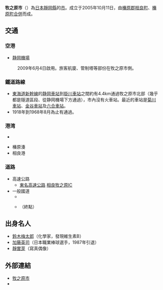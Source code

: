 {{日本都市|
自治體名=牧之原市|
圖像=[[File:Yudennosato.jpg|240px]]|
圖像說明=[[油田之村公園|油田之村公園]]（原[[相良油田|相良油田]]）|
市章=[[File:Emblem_of_Makinohara.jpg|100px]]|
日文原名=牧之原市|
平假名=まきのはらし|
羅馬字拼音=Makinohara-shi|
都道府縣=靜岡縣|
支廳=|
編號=22226-7|
面積=111.41|
邊界未定=|
人口=52,441|
統計時間=2007年7月31日|
自治體=[[島田市|島田市]]、[[御前崎市|御前崎市]]、[[菊川市|菊川市]]、[[吉田町|吉田町]]|
花=[[繡球花|繡球花]]|
樹=[[茶樹|茶樹]]|
鳥=|
其他象徵物=|
其他象徵=|
市長=杉本基久雄|
郵遞區號=421-0495|
所在地=牧之原市靜波447番地1|
電話號碼=548-23-0001|
外部連結=http://www.city.makinohara.shizuoka.jp/|
經度=|
緯度=|
地圖=[[File:Makinohara_in_Shizuoka_Prefecture.png|250px]]|
註記=人口：[http://www.city.makinohara.shizuoka.jp/asp/mc0040.asp?eno=I202937341 牧之原市官方網頁]|
}}
'''牧之原市'''（{{jpn|j=牧之原市|hg=まきのはらし|rm=Makinohara shi|f=y}}）為[[日本|日本]][[靜岡縣|靜岡縣]]的[[市|市]]。成立于2005年10月11日，由[[榛原郡|榛原郡]][[相良町|相良町]]、[[榛原町_(靜岡縣)|榛原町]][[市町村合併|合併]]而成。

==交通==
===空港===

*[[静岡機場|静岡機場]]
:2009年6月4日啟用。旅客航廈、管制塔等部份在牧之原市側。
===鐵道路線===
*[[東海道新幹線|東海道新幹線]]的[[静岡車站|静岡車站]]到[[掛川車站|掛川車站]]之間約有4.4km通過牧之原市北部（幾乎都是隧道區段、從静岡機場下方通過），市內沒有火車站。最近的車站是[[菊川車站_(靜岡縣)|菊川車站]]、[[金谷車站_(靜岡縣)|金谷車站]]及[[六合車站_(日本)|六合車站]]。
*1918年到1968年8月為止有{{link-ja|静岡鐵道駿遠線|静岡鉄道駿遠線}}通過。

===港湾===
;{{link-ja|重要港灣|重要港湾}}
*{{link-ja|御前崎港|御前崎港}}
;{{link-ja|地方港灣|地方港湾}}
*榛原湊
*相良港

===道路===
*高速公路
**[[東名高速公路|東名高速公路]] [[相良牧之原IC|相良牧之原IC]]
*一般國道
**{{link-ja|國道150號|国道150号}}
**{{link-ja|國道473號|国道473号}}（終點）

==出身名人==
*[[鈴木梅太郎|鈴木梅太郎]]（化學家，發現維生素B）
*[[加藤英司|加藤英司]]（日本職業棒球選手，1987年引退）
*[[靜實芽|靜實芽]]（寫真偶像）

==外部連結==
*[http://www.city.makinohara.shizuoka.jp/ 牧之原市] {{Wayback|url=http://www.city.makinohara.shizuoka.jp/ |date=20210124080413 }}
*{{osmrelation-inline|4674654}}
{{靜岡縣}}
{{commonscat|Makinohara, Shizuoka}}
{{日本地理小作品}}